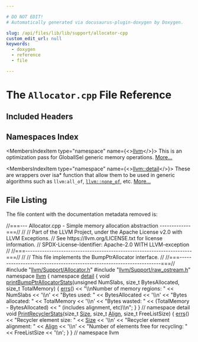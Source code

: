```yaml
---

# DO NOT EDIT!
# Automatically generated via docusaurus-plugin-doxygen by Doxygen.

slug: /api/files/lib/lib/support/allocator-cpp
custom_edit_url: null
keywords:
  - doxygen
  - reference
  - file

---
```





# The `Allocator.cpp` File Reference

<DoxygenPage pluginConfig={pluginConfig}>



## Included Headers

<IncludesList>
<IncludesListItem
  filePath="llvm/Support/Allocator.h"
  permalink="/docs/api/files/include/include/llvm/include/llvm/support/allocator-h"
  isLocal="true" />
<IncludesListItem
  filePath="llvm/Support/raw_ostream.h"
  permalink="/docs/api/files/include/include/llvm/include/llvm/support/raw-ostream-h"
  isLocal="true" />
</IncludesList>

## Namespaces Index

<MembersIndex>

<MembersIndexItem
  type="namespace"
  name={<><a href="/docs/api/namespaces/llvm">llvm</a></>}>
This is an optimization pass for GlobalISel generic memory operations. <a href="/docs/api/namespaces/llvm/#details">More...</a>
</MembersIndexItem>

<MembersIndexItem
  type="namespace"
  name={<><a href="/docs/api/namespaces/llvm/detail">llvm::detail</a></>}>
These are wrappers over isa&#42; function that allow them to be used in generic algorithms such as <code>llvm:all&#95;of</code>, <code><a href="/docs/api/namespaces/llvm/#a7dc3069afa2ce5ea62ac2eb183e51c00">llvm::none&#95;of</a></code>, etc. <a href="/docs/api/namespaces/llvm/detail/#details">More...</a>
</MembersIndexItem>

</MembersIndex>


## File Listing

The file content with the documentation metadata removed is:

<ProgramListing>

<Link id="l00001" /><CodeLine lineNumber="1"><Highlight kind="comment">//===--- Allocator.cpp - Simple memory allocation abstraction -------------===//</Highlight><Highlight kind="normal"></Highlight></CodeLine>
<Link id="l00002" /><CodeLine lineNumber="2"><Highlight kind="normal"></Highlight><Highlight kind="comment">//</Highlight><Highlight kind="normal"></Highlight></CodeLine>
<Link id="l00003" /><CodeLine lineNumber="3"><Highlight kind="normal"></Highlight><Highlight kind="comment">// Part of the LLVM Project, under the Apache License v2.0 with LLVM Exceptions.</Highlight><Highlight kind="normal"></Highlight></CodeLine>
<Link id="l00004" /><CodeLine lineNumber="4"><Highlight kind="normal"></Highlight><Highlight kind="comment">// See https://llvm.org/LICENSE.txt for license information.</Highlight><Highlight kind="normal"></Highlight></CodeLine>
<Link id="l00005" /><CodeLine lineNumber="5"><Highlight kind="normal"></Highlight><Highlight kind="comment">// SPDX-License-Identifier: Apache-2.0 WITH LLVM-exception</Highlight><Highlight kind="normal"></Highlight></CodeLine>
<Link id="l00006" /><CodeLine lineNumber="6"><Highlight kind="normal"></Highlight><Highlight kind="comment">//</Highlight><Highlight kind="normal"></Highlight></CodeLine>
<Link id="l00007" /><CodeLine lineNumber="7"><Highlight kind="normal"></Highlight><Highlight kind="comment">//===----------------------------------------------------------------------===//</Highlight><Highlight kind="normal"></Highlight></CodeLine>
<Link id="l00008" /><CodeLine lineNumber="8"><Highlight kind="normal"></Highlight><Highlight kind="comment">//</Highlight><Highlight kind="normal"></Highlight></CodeLine>
<Link id="l00009" /><CodeLine lineNumber="9"><Highlight kind="normal"></Highlight><Highlight kind="comment">// This file implements the BumpPtrAllocator interface.</Highlight><Highlight kind="normal"></Highlight></CodeLine>
<Link id="l00010" /><CodeLine lineNumber="10"><Highlight kind="normal"></Highlight><Highlight kind="comment">//</Highlight><Highlight kind="normal"></Highlight></CodeLine>
<Link id="l00011" /><CodeLine lineNumber="11"><Highlight kind="normal"></Highlight><Highlight kind="comment">//===----------------------------------------------------------------------===//</Highlight><Highlight kind="normal"></Highlight></CodeLine>
<Link id="l00012" /><CodeLine lineNumber="12"><Highlight kind="normal"></Highlight></CodeLine>
<Link id="l00013" /><CodeLine lineNumber="13"><Highlight kind="normal"></Highlight><Highlight kind="preprocessor">#include &quot;<a href="/docs/api/files/include/include/llvm/include/llvm/support/allocator-h">llvm/Support/Allocator.h</a>&quot;</Highlight><Highlight kind="normal"></Highlight></CodeLine>
<Link id="l00014" /><CodeLine lineNumber="14"><Highlight kind="normal"></Highlight><Highlight kind="preprocessor">#include &quot;<a href="/docs/api/files/include/include/llvm/include/llvm/support/raw-ostream-h">llvm/Support/raw&#95;ostream.h</a>&quot;</Highlight><Highlight kind="normal"></Highlight></CodeLine>
<Link id="l00015" /><CodeLine lineNumber="15"><Highlight kind="normal"></Highlight></CodeLine>
<Link id="l00016" /><CodeLine lineNumber="16"><Highlight kind="normal"></Highlight><Highlight kind="keyword">namespace </Highlight><Highlight kind="normal"><a href="/docs/api/namespaces/llvm">llvm</a> &#123;</Highlight></CodeLine>
<Link id="l00017" /><CodeLine lineNumber="17"><Highlight kind="normal"></Highlight></CodeLine>
<Link id="l00018" /><CodeLine lineNumber="18"><Highlight kind="normal"></Highlight><Highlight kind="keyword">namespace </Highlight><Highlight kind="normal"><a href="/docs/api/namespaces/llvm/detail">detail</a> &#123;</Highlight></CodeLine>
<Link id="l00019" /><CodeLine lineNumber="19"><Highlight kind="normal"></Highlight></CodeLine>
<Link id="l00020" /><CodeLine lineNumber="20" lineLink="/docs/api/namespaces/llvm/detail/#a165e5f945e3acb4332662fc5fd76bb3b"><Highlight kind="normal"></Highlight><Highlight kind="keywordtype">void</Highlight><Highlight kind="normal"> <a href="/docs/api/namespaces/llvm/detail/#a165e5f945e3acb4332662fc5fd76bb3b">printBumpPtrAllocatorStats</a>(</Highlight><Highlight kind="keywordtype">unsigned</Highlight><Highlight kind="normal"> NumSlabs, </Highlight><Highlight kind="keywordtype">size&#95;t</Highlight><Highlight kind="normal"> BytesAllocated,</Highlight></CodeLine>
<Link id="l00021" /><CodeLine lineNumber="21"><Highlight kind="normal">                                </Highlight><Highlight kind="keywordtype">size&#95;t</Highlight><Highlight kind="normal"> TotalMemory) &#123;</Highlight></CodeLine>
<Link id="l00022" /><CodeLine lineNumber="22"><Highlight kind="normal">  <a href="/docs/api/namespaces/llvm/#a9a7b5c68c90f85baaedaa854cc5002cc">errs</a>() &lt;&lt; </Highlight><Highlight kind="stringliteral">&quot;\\nNumber of memory regions: &quot;</Highlight><Highlight kind="normal"> &lt;&lt; NumSlabs &lt;&lt; </Highlight><Highlight kind="charliteral">&#39;\\n&#39;</Highlight><Highlight kind="normal"></Highlight></CodeLine>
<Link id="l00023" /><CodeLine lineNumber="23"><Highlight kind="normal">         &lt;&lt; </Highlight><Highlight kind="stringliteral">&quot;Bytes used: &quot;</Highlight><Highlight kind="normal"> &lt;&lt; BytesAllocated &lt;&lt; </Highlight><Highlight kind="charliteral">&#39;\\n&#39;</Highlight><Highlight kind="normal"></Highlight></CodeLine>
<Link id="l00024" /><CodeLine lineNumber="24"><Highlight kind="normal">         &lt;&lt; </Highlight><Highlight kind="stringliteral">&quot;Bytes allocated: &quot;</Highlight><Highlight kind="normal"> &lt;&lt; TotalMemory &lt;&lt; </Highlight><Highlight kind="charliteral">&#39;\\n&#39;</Highlight><Highlight kind="normal"></Highlight></CodeLine>
<Link id="l00025" /><CodeLine lineNumber="25"><Highlight kind="normal">         &lt;&lt; </Highlight><Highlight kind="stringliteral">&quot;Bytes wasted: &quot;</Highlight><Highlight kind="normal"> &lt;&lt; (TotalMemory - BytesAllocated)</Highlight></CodeLine>
<Link id="l00026" /><CodeLine lineNumber="26"><Highlight kind="normal">         &lt;&lt; </Highlight><Highlight kind="stringliteral">&quot; (includes alignment, etc)\\n&quot;</Highlight><Highlight kind="normal">;</Highlight></CodeLine>
<Link id="l00027" /><CodeLine lineNumber="27"><Highlight kind="normal">&#125;</Highlight></CodeLine>
<Link id="l00028" /><CodeLine lineNumber="28"><Highlight kind="normal"></Highlight></CodeLine>
<Link id="l00029" /><CodeLine lineNumber="29"><Highlight kind="normal">&#125; </Highlight><Highlight kind="comment">// namespace detail</Highlight><Highlight kind="normal"></Highlight></CodeLine>
<Link id="l00030" /><CodeLine lineNumber="30"><Highlight kind="normal"></Highlight></CodeLine>
<Link id="l00031" /><CodeLine lineNumber="31" lineLink="/docs/api/namespaces/llvm/#a5d241b2cfd56b41c0f396c7a8ab05de2"><Highlight kind="normal"></Highlight><Highlight kind="keywordtype">void</Highlight><Highlight kind="normal"> <a href="/docs/api/namespaces/llvm/#a5d241b2cfd56b41c0f396c7a8ab05de2">PrintRecyclerStats</a>(</Highlight><Highlight kind="keywordtype">size&#95;t</Highlight><Highlight kind="normal"> <a href="/docs/api/files/lib/lib/analysis/inlineorder-cpp/#a7ee6f0cb51c3b9056199e9a0001fe8c3a6f6cb72d544962fa333e2e34ce64f719">Size</a>,</Highlight></CodeLine>
<Link id="l00032" /><CodeLine lineNumber="32"><Highlight kind="normal">                        </Highlight><Highlight kind="keywordtype">size&#95;t</Highlight><Highlight kind="normal"> <a href="/docs/api/structs/llvm/align">Align</a>,</Highlight></CodeLine>
<Link id="l00033" /><CodeLine lineNumber="33"><Highlight kind="normal">                        </Highlight><Highlight kind="keywordtype">size&#95;t</Highlight><Highlight kind="normal"> FreeListSize) &#123;</Highlight></CodeLine>
<Link id="l00034" /><CodeLine lineNumber="34"><Highlight kind="normal">  <a href="/docs/api/namespaces/llvm/#a9a7b5c68c90f85baaedaa854cc5002cc">errs</a>() &lt;&lt; </Highlight><Highlight kind="stringliteral">&quot;Recycler element size: &quot;</Highlight><Highlight kind="normal"> &lt;&lt; <a href="/docs/api/files/lib/lib/analysis/inlineorder-cpp/#a7ee6f0cb51c3b9056199e9a0001fe8c3a6f6cb72d544962fa333e2e34ce64f719">Size</a> &lt;&lt; </Highlight><Highlight kind="charliteral">&#39;\\n&#39;</Highlight><Highlight kind="normal"></Highlight></CodeLine>
<Link id="l00035" /><CodeLine lineNumber="35"><Highlight kind="normal">         &lt;&lt; </Highlight><Highlight kind="stringliteral">&quot;Recycler element alignment: &quot;</Highlight><Highlight kind="normal"> &lt;&lt; <a href="/docs/api/structs/llvm/align">Align</a> &lt;&lt; </Highlight><Highlight kind="charliteral">&#39;\\n&#39;</Highlight><Highlight kind="normal"></Highlight></CodeLine>
<Link id="l00036" /><CodeLine lineNumber="36"><Highlight kind="normal">         &lt;&lt; </Highlight><Highlight kind="stringliteral">&quot;Number of elements free for recycling: &quot;</Highlight><Highlight kind="normal"> &lt;&lt; FreeListSize &lt;&lt; </Highlight><Highlight kind="charliteral">&#39;\\n&#39;</Highlight><Highlight kind="normal">;</Highlight></CodeLine>
<Link id="l00037" /><CodeLine lineNumber="37"><Highlight kind="normal">&#125;</Highlight></CodeLine>
<Link id="l00038" /><CodeLine lineNumber="38"><Highlight kind="normal"></Highlight></CodeLine>
<Link id="l00039" /><CodeLine lineNumber="39"><Highlight kind="normal">&#125; </Highlight><Highlight kind="comment">// namespace llvm</Highlight><Highlight kind="normal"></Highlight></CodeLine>

</ProgramListing>


</DoxygenPage>
